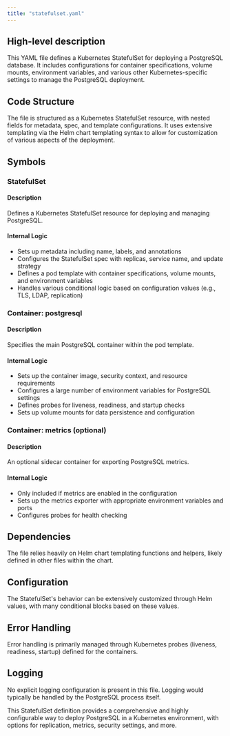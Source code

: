 ```yaml
---
title: "statefulset.yaml"
---
```


## High-level description
This YAML file defines a Kubernetes StatefulSet for deploying a PostgreSQL database. It includes configurations for container specifications, volume mounts, environment variables, and various other Kubernetes-specific settings to manage the PostgreSQL deployment.

## Code Structure
The file is structured as a Kubernetes StatefulSet resource, with nested fields for metadata, spec, and template configurations. It uses extensive templating via the Helm chart templating syntax to allow for customization of various aspects of the deployment.

## Symbols

### StatefulSet
#### Description
Defines a Kubernetes StatefulSet resource for deploying and managing PostgreSQL.

#### Internal Logic
- Sets up metadata including name, labels, and annotations
- Configures the StatefulSet spec with replicas, service name, and update strategy
- Defines a pod template with container specifications, volume mounts, and environment variables
- Handles various conditional logic based on configuration values (e.g., TLS, LDAP, replication)

### Container: postgresql
#### Description
Specifies the main PostgreSQL container within the pod template.

#### Internal Logic
- Sets up the container image, security context, and resource requirements
- Configures a large number of environment variables for PostgreSQL settings
- Defines probes for liveness, readiness, and startup checks
- Sets up volume mounts for data persistence and configuration

### Container: metrics (optional)
#### Description
An optional sidecar container for exporting PostgreSQL metrics.

#### Internal Logic
- Only included if metrics are enabled in the configuration
- Sets up the metrics exporter with appropriate environment variables and ports
- Configures probes for health checking

## Dependencies
The file relies heavily on Helm chart templating functions and helpers, likely defined in other files within the chart.

## Configuration
The StatefulSet's behavior can be extensively customized through Helm values, with many conditional blocks based on these values.

## Error Handling
Error handling is primarily managed through Kubernetes probes (liveness, readiness, startup) defined for the containers.

## Logging
No explicit logging configuration is present in this file. Logging would typically be handled by the PostgreSQL process itself.

This StatefulSet definition provides a comprehensive and highly configurable way to deploy PostgreSQL in a Kubernetes environment, with options for replication, metrics, security settings, and more.